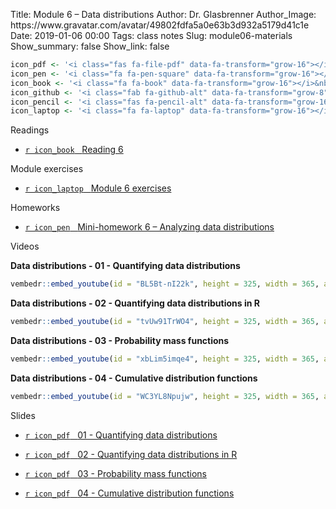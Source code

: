 Title: Module 6 – Data distributions
Author: Dr. Glasbrenner
Author_Image: https://www.gravatar.com/avatar/49802fdfa5a0e63b3d932a5179d41c1e
Date: 2019-01-06 00:00
Tags: class notes
Slug: module06-materials
Show_summary: false
Show_link: false

```r
icon_pdf <- '<i class="fas fa-file-pdf" data-fa-transform="grow-16"></i>&nbsp;'
icon_pen <- '<i class="fa fa-pen-square" data-fa-transform="grow-16"></i>&nbsp;'
icon_book <- '<i class="fa fa-book" data-fa-transform="grow-16"></i>&nbsp;'
icon_github <- '<i class="fab fa-github-alt" data-fa-transform="grow-8"></i>&nbsp;'
icon_pencil <- '<i class="fas fa-pencil-alt" data-fa-transform="grow-16"></i>&nbsp;'
icon_laptop <- '<i class="fa fa-laptop" data-fa-transform="grow-16"></i>&nbsp;'
```

[Readings]{.h2}

::: {.no-bullets}
*   [`r icon_book` &nbsp; [Reading 6]{.card-downloads-format}][reading06]
:::

<div style="margin-bottom: 1em"></div>

[Module exercises]{.h2}

::: {.no-bullets}
*   [`r icon_laptop` &nbsp; [Module 6 exercises]{.card-downloads-format}][module06-exercises]
:::

<div style="margin-bottom: 1em"></div>

[Homeworks]{.h2}

::: {.no-bullets}
*   [`r icon_pen` &nbsp; [Mini-homework 6 -- Analyzing data distributions]{.card-downloads-format}][mini-homework06]
:::

<div style="margin-bottom: 1em"></div>

[Videos]{.h2}

::::: {.videos-container}
::: {.video-item}
**Data distributions - 01 - Quantifying data distributions**

```r
vembedr::embed_youtube(id = "BL5Bt-nI22k", height = 325, width = 365, allowfullscreen = TRUE, frameborder = 0)
```
:::

::: {.video-item}
**Data distributions - 02 - Quantifying data distributions in R**

```r
vembedr::embed_youtube(id = "tvUw91TrWO4", height = 325, width = 365, allowfullscreen = TRUE, frameborder = 0)
```
:::

::: {.video-item}
**Data distributions - 03 - Probability mass functions**

```r
vembedr::embed_youtube(id = "xbLim5imqe4", height = 325, width = 365, allowfullscreen = TRUE, frameborder = 0)
```
:::

::: {.video-item}
**Data distributions - 04 - Cumulative distribution functions**

```r
vembedr::embed_youtube(id = "WC3YL8Npujw", height = 325, width = 365, allowfullscreen = TRUE, frameborder = 0)
```
:::
:::::

[Slides]{.h2}

::: {.no-bullets}
*   [`r icon_pdf` &nbsp; [01 - Quantifying data distributions]{.card-downloads-format}][slides-01]

*   [`r icon_pdf` &nbsp; [02 - Quantifying data distributions in R]{.card-downloads-format}][slides-02]

*   [`r icon_pdf` &nbsp; [03 - Probability mass functions]{.card-downloads-format}][slides-03]

*   [`r icon_pdf` &nbsp; [04 - Cumulative distribution functions]{.card-downloads-format}][slides-04]
:::

[slides-01]:          https://drive.google.com/file/d/1qFdt0Ez0Kxx60ezagxPigAzVy9-0rz6F
[slides-02]:          https://drive.google.com/file/d/12MAGIstBk9ByFzeuEHLRlI1TuOBCxjKL
[slides-03]:          https://drive.google.com/file/d/19gZOZ-ul_W8AXk_Kox4EKejK5-v0s4G1
[slides-04]:          https://drive.google.com/file/d/1dZq6RO87RAJKU3rHoBvuhYDi0YxvFp9p
[reading06]:          /assignments/reading06/
[mini-homework06]:    /assignments/minihw06-analyzing-data-distributions/
[module06-exercises]: /assignments/module06-exercises/
